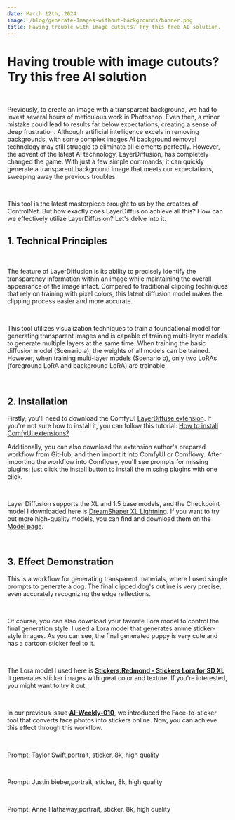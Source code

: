 ```yaml
---
date: March 12th, 2024
image: /blog/generate-Images-without-backgrounds/banner.png
title: Having trouble with image cutouts? Try this free AI solution.
---
```



# Having trouble with image cutouts? Try this free AI solution

<br/>
<PhotoProvider>
  <PhotoView src="/blog/generate-Images-without-backgrounds/banner.png">
    <img src="/blog/generate-Images-without-backgrounds/banner.png" alt="" />
  </PhotoView>
</PhotoProvider>

Previously, to create an image with a transparent background, we had to invest several hours of meticulous work in Photoshop. Even then, a minor mistake could lead to results far below expectations, creating a sense of deep frustration. Although artificial intelligence excels in removing backgrounds, with some complex images AI background removal technology may still struggle to eliminate all elements perfectly. However, the advent of the latest AI technology, LayerDiffusion, has completely changed the game. With just a few simple commands, it can quickly generate a transparent background image that meets our expectations, sweeping away the previous troubles.

<br/>
<PhotoProvider>
  <PhotoView src="/blog/generate-Images-without-backgrounds/014.png">
    <img src="/blog/generate-Images-without-backgrounds/014.png" alt="" className='rounded-lg'/>
  </PhotoView>
</PhotoProvider>

This tool is the latest masterpiece brought to us by the creators of ControlNet. But how exactly does LayerDiffusion achieve all this?
 How can we effectively utilize LayerDiffusion? Let's delve into it.


## 1. Technical Principles

<br/>
<PhotoProvider>
  <PhotoView src="/blog/generate-Images-without-backgrounds/002.png">
    <img src="/blog/generate-Images-without-backgrounds/002.png" alt="" className='rounded-lg'/>
  </PhotoView>
</PhotoProvider>

The feature of LayerDiffusion is its ability to precisely identify the transparency information within an image while maintaining the overall appearance of the image intact. Compared to traditional clipping techniques that rely on training with pixel colors, this latent diffusion model makes the clipping process easier and more accurate.

<br/>
<PhotoProvider>
  <PhotoView src="/blog/generate-Images-without-backgrounds/003.png">
    <img src="/blog/generate-Images-without-backgrounds/003.png" alt="" className='rounded-lg'/>
  </PhotoView>
</PhotoProvider>

This tool utilizes visualization techniques to train a foundational model for generating transparent images and is capable of training multi-layer models to generate multiple layers at the same time. When training the basic diffusion model (Scenario a), the weights of all models can be trained. However, when training multi-layer models (Scenario b), only two LoRAs (foreground LoRA and background LoRA) are trainable.

<br/>
<PhotoProvider>
  <PhotoView src="/blog/generate-Images-without-backgrounds/004.png">
    <img src="/blog/generate-Images-without-backgrounds/004.png" alt="" className='rounded-lg'/>
  </PhotoView>
</PhotoProvider>

## 2. Installation
Firstly, you'll need to download the ComfyUI [LayerDiffuse extension](https://github.com/huchenlei/ComfyUI-layerdiffuse). If you're not sure how to install it, you can follow this tutorial: [How to install ComfyUI extensions?](https://www.comflowy.com/advanced/how-to-install-comfyui-extension)

Additionally, you can also download the extension author's prepared workflow from GitHub, and then import it into ComfyUI or Comflowy. After importing the workflow into Comflowy, you'll see prompts for missing plugins; just click the install button to install the missing plugins with one click.

<br/>
<PhotoProvider>
  <PhotoView src="/blog/generate-Images-without-backgrounds/015.png">
    <img src="/blog/generate-Images-without-backgrounds/015.png" alt="" className='rounded-lg'/>
  </PhotoView>
</PhotoProvider>

Layer Diffusion supports the XL and 1.5 base models, and the Checkpoint model I downloaded here is [DreamShaper XL Lightning](https://www.comflowy.com/model/dream-shaper-xl-lightning).
If you want to try out more high-quality models, you can find and download them on the [Model page](https://www.comflowy.com/model).

<br/>
<PhotoProvider>
  <PhotoView src="/blog/generate-Images-without-backgrounds/016.png">
    <img src="/blog/generate-Images-without-backgrounds/016.png" alt="" className='rounded-lg'/>
  </PhotoView>
</PhotoProvider>

## 3. Effect Demonstration

This is a workflow for generating transparent materials, where I used simple prompts to generate a dog. The final clipped dog's outline is very precise, even accurately recognizing the edge reflections.

<br/>
<PhotoProvider>
  <PhotoView src="/blog/generate-Images-without-backgrounds/017.png">
    <img src="/blog/generate-Images-without-backgrounds/017.png" alt="" className='rounded-lg'/>
  </PhotoView>
</PhotoProvider>

Of course, you can also download your favorite Lora model to control the final generation style. I used a Lora model that generates anime sticker-style images. As you can see, the final generated puppy is very cute and has a cartoon sticker feel to it.

<br/>
<PhotoProvider>
  <PhotoView src="/blog/generate-Images-without-backgrounds/018.png">
    <img src="/blog/generate-Images-without-backgrounds/018.png" alt="" className='rounded-lg'/>
  </PhotoView>
</PhotoProvider>

The Lora model I used here is [**Stickers.Redmond - Stickers Lora for SD XL**](https://civitai.com/models/144142/stickersredmond-stickers-lora-for-sd-xl) It generates sticker images with great color and texture. If you're interested, you might want to try it out.

<br/>
<PhotoProvider>
  <PhotoView src="/blog/generate-Images-without-backgrounds/019.png">
    <img src="/blog/generate-Images-without-backgrounds/019.png" alt="" className='rounded-lg'/>
  </PhotoView>
</PhotoProvider>

In our previous issue  [**AI-Weekly-010**](https://www.comflowy.com/zh-CN/blog/AI-Weekly-010), we introduced the Face-to-sticker tool that converts face photos into stickers online. Now, you can achieve this effect through this workflow.

<br/>
<PhotoProvider>
  <PhotoView src="/blog/generate-Images-without-backgrounds/020.png">
    <img src="/blog/generate-Images-without-backgrounds/020.png" alt="" className='rounded-lg'/>
  </PhotoView>
</PhotoProvider>

Prompt: Taylor Swift,portrait, sticker, 8k, high quality

<br/>
<PhotoProvider>
  <PhotoView src="/blog/generate-Images-without-backgrounds/011.png">
    <img src="/blog/generate-Images-without-backgrounds/011.png" alt="" className='rounded-lg'/>
  </PhotoView>
</PhotoProvider>

Prompt: Justin bieber,portrait, sticker, 8k, high quality

<br/>
<PhotoProvider>
  <PhotoView src="/blog/generate-Images-without-backgrounds/012.png">
    <img src="/blog/generate-Images-without-backgrounds/012.png" alt="" className='rounded-lg'/>
  </PhotoView>
</PhotoProvider>

Prompt: Anne Hathaway,portrait, sticker, 8k, high quality

<br/>
<PhotoProvider>
  <PhotoView src="/blog/generate-Images-without-backgrounds/013.png">
    <img src="/blog/generate-Images-without-backgrounds/013.png" alt="" className='rounded-lg'/>
  </PhotoView>
</PhotoProvider>


